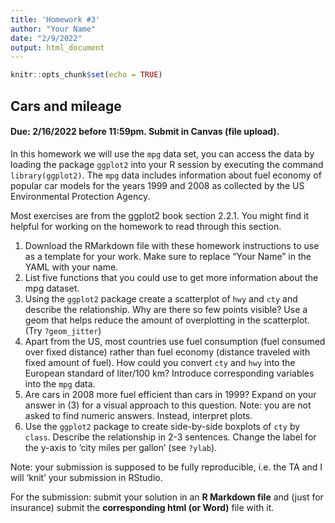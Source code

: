 ```yaml
---
title: 'Homework #3'
author: "Your Name"
date: "2/9/2022"
output: html_document
---
```


```r
knitr::opts_chunk$set(echo = TRUE)
```

## Cars and mileage
#### Due: 2/16/2022 before 11:59pm. Submit in Canvas (file upload).

In this homework we will use the `mpg` data set, you can access the data by loading the package `ggplot2` into your R session by executing the command 
`library(ggplot2)`. The `mpg` data includes information about fuel economy of popular car models
for the years 1999 and 2008 as collected by the US Environmental Protection Agency.


Most exercises are from the ggplot2 book section 2.2.1. You might find it helpful for working on the homework to read through this section.

1. Download the RMarkdown file with these homework instructions to use as a template for your work.
Make sure to replace "Your Name" in the YAML with your name.
2.  List five functions that you could use to get more information about the
mpg dataset.
3. Using the `ggplot2` package create a scatterplot of `hwy` and `cty` and describe the relationship. Why are there so few points visible? Use a geom that helps reduce the amount of overplotting in the scatterplot. (Try ```?geom_jitter```)
4. Apart from the US, most countries use fuel consumption (fuel consumed
over fixed distance) rather than fuel economy (distance traveled with fixed
amount of fuel). How could you convert `cty` and `hwy` into the European
standard of liter/100 km? Introduce corresponding variables into the `mpg` data.
5.  Are cars in 2008 more fuel efficient than cars in 1999? Expand on your answer in (3) for a visual approach to this question. Note: you are not asked to find numeric answers. Instead, interpret plots. 
6. Use the `ggplot2` package to create  side-by-side boxplots of `cty` by `class`. Describe the relationship in 2-3 sentences. 
Change the label for the y-axis to 'city miles per gallon' (see ```?ylab```).  


Note: your submission is supposed to be fully reproducible, i.e. the TA and I will 'knit' your submission in RStudio. 


For the submission: submit your solution in an **R Markdown file** and (just for insurance) submit the **corresponding html (or Word)** file with it. 
